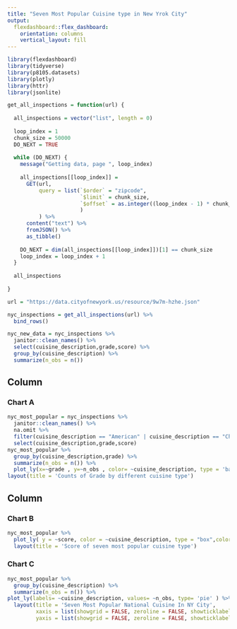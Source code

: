 ```yaml
---
title: "Seven Most Popular Cuisine type in New Yrok City"
output: 
  flexdashboard::flex_dashboard:
    orientation: columns
    vertical_layout: fill
---
```


```r
library(flexdashboard)
library(tidyverse)
library(p8105.datasets)
library(plotly)
library(httr)
library(jsonlite)
```

```r
get_all_inspections = function(url) {
  
  all_inspections = vector("list", length = 0)
  
  loop_index = 1
  chunk_size = 50000
  DO_NEXT = TRUE
  
  while (DO_NEXT) {
    message("Getting data, page ", loop_index)
    
    all_inspections[[loop_index]] = 
      GET(url,
          query = list(`$order` = "zipcode",
                       `$limit` = chunk_size,
                       `$offset` = as.integer((loop_index - 1) * chunk_size)
                       )
          ) %>%
      content("text") %>%
      fromJSON() %>%
      as_tibble()
    
    DO_NEXT = dim(all_inspections[[loop_index]])[1] == chunk_size
    loop_index = loop_index + 1
  }
  
  all_inspections
  
}

url = "https://data.cityofnewyork.us/resource/9w7m-hzhe.json"

nyc_inspections = get_all_inspections(url) %>%
  bind_rows() 
```

```r
nyc_new_data = nyc_inspections %>%
  janitor::clean_names() %>%
  select(cuisine_description,grade,score) %>%
  group_by(cuisine_description) %>%
  summarize(n_obs = n()) 
```

Column {data-width=500}
-----------------------------------------------------------------------
### Chart A
```r
nyc_most_popular = nyc_inspections %>%
  janitor::clean_names() %>%
  na.omit %>%
  filter(cuisine_description == "American" | cuisine_description == "Chinese" | cuisine_description == "Spanish" | cuisine_description == "Mexican" | cuisine_description == "Italian" | cuisine_description == "Japanese" | cuisine_description == "Caribbean") %>%
  select(cuisine_description,grade,score) 
nyc_most_popular %>% 
  group_by(cuisine_description,grade) %>%
  summarize(n_obs = n()) %>%
  plot_ly(x=~grade , y=~n_obs , color= ~cuisine_description, type = 'bar') %>%
layout(title = 'Counts of Grade by different cuisine type')

```
Column {data-width=650}
-----------------------------------------------------------------------
### Chart B
```r
nyc_most_popular %>%
  plot_ly( y = ~score, color = ~cuisine_description, type = "box",colors = "Set2") %>%
  layout(title = 'Score of seven most popular cuisine type')

```

### Chart C
```r
nyc_most_popular %>%
  group_by(cuisine_description) %>%
  summarize(n_obs = n()) %>%
plot_ly(labels= ~cuisine_description, values= ~n_obs, type= 'pie' ) %>%
  layout(title = 'Seven Most Popular National Cuisine In NY City',
         xaxis = list(showgrid = FALSE, zeroline = FALSE, showticklabels = FALSE),
         yaxis = list(showgrid = FALSE, zeroline = FALSE, showticklabels = FALSE))
```


